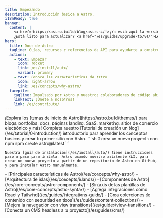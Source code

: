 ```yaml
---
title: Empezando
description: Introducción básica a Astro.
i18nReady: true
banner:
  content: |
    <a href="https://astro.build/blog/astro-4/">¡Ya está aquí la versión 4.0 de Astro!</a>
    ¿Está listo para actualizar? <a href="/es/guides/upgrade-to/v4/">Lee nuestra guía de actualización</a>.
hero:
  title: Docs de Astro
  tagline: Guías, recursos y referencias de API para ayudarte a construir con Astro.
  actions:
    - text: Empezar
      icon: rocket
      link: /es/install/auto/
      variant: primary
    - text: Conoce las características de Astro
      icon: right-arrow
      link: /es/concepts/why-astro/
  facepile:
    tagline: Impulsado por Astro y nuestros colaboradores de código abierto.
    linkText: ¡Únete a nosotros!
    link: /es/contribute/
---
```


<CardGrid>
  <Card title="¿Qué construirás con Astro?" icon="laptop">
    ¡Explora los [temas de inicio de Astro](https://astro.build/themes/) para blogs, portfolios, docs, páginas landing, SaaS, marketing, sitios de comercio electrónico y más!
  </Card>

  <Card title="Toma un recorrido guiado" icon="star">
    Completa nuestro [Tutorial de creación un blog](/es/tutorial/0-introduction/) introductorio para aprender los conceptos básicos y crear tu primer sitio con Astro.
  </Card>

  <SplitCard title="Comienza un nuevo proyecto" icon="rocket">
    ```sh
    # crea un nuevo proyecto con npm
    npm create astro@latest
    ```

    Nuestra [guía de instalación](/es/install/auto/) tiene instrucciones paso a paso para instalar Astro usando nuestro asistente CLI, para crear un nuevo proyecto a partir de un repositorio de Astro en GitHub, y para instalar Astro manualmente.
  </SplitCard>

  <ListCard title="Aprende" icon="open-book">
    - [Principales características de Astro](/es/concepts/why-astro/)
    - [Arquitectura de islas](/es/concepts/islands/)
    - [Componentes de Astro](/es/core-concepts/astro-components/)
    - [Sintaxis de las plantillas de Astro](/es/core-concepts/astro-syntax/)
  </ListCard>

  <ListCard title="Extiende" icon="puzzle">
    - [Agrega integraciones como React y Tailwind](/es/guides/integrations-guide/)
    - [Crea colecciones de contenido con seguridad en tipos](/es/guides/content-collections/)
    - [Mejora la navegación con view transitions](/es/guides/view-transitions/)
    - [Conecta un CMS headless a tu proyecto](/es/guides/cms/)
  </ListCard>
</CardGrid>

<Discord title="¿Tienes alguna pregunta o quieres participar?" cta="Únete a nuestro Discord"/>